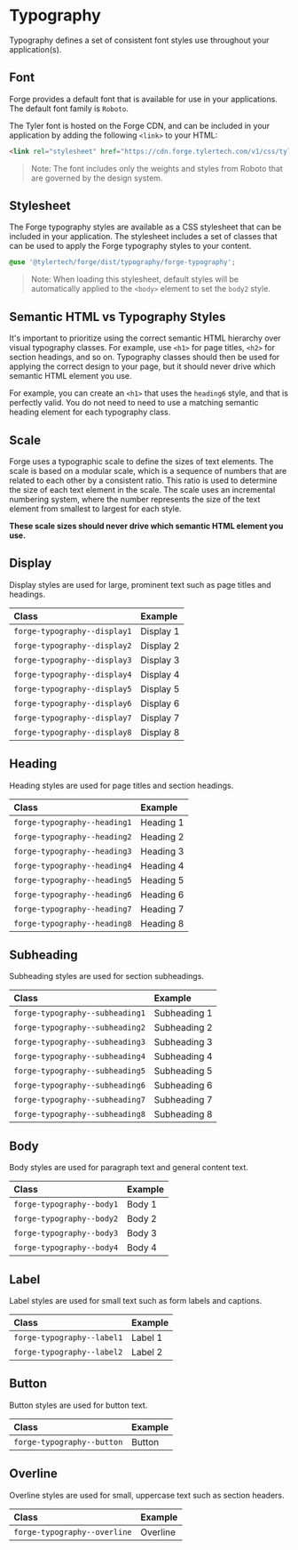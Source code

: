 

<Meta title="Getting Started/Typography" />

# Typography

Typography defines a set of consistent font styles use throughout your application(s).

## Font

Forge provides a default font that is available for use in your applications. The default font family is `Roboto`.

The Tyler font is hosted on the Forge CDN, and can be included in your application by adding the following `<link>` to your HTML:

```html
<link rel="stylesheet" href="https://cdn.forge.tylertech.com/v1/css/tyler-font.css">
```

> Note: The font includes only the weights and styles from Roboto that are governed by the design system.

## Stylesheet

The Forge typography styles are available as a CSS stylesheet that can be included in your application. The stylesheet includes a
set of classes that can be used to apply the Forge typography styles to your content.

```scss
@use '@tylertech/forge/dist/typography/forge-typography';
```

> Note: When loading this stylesheet, default styles will be automatically applied to the `<body>` element to set the `body2` style.

## Semantic HTML vs Typography Styles

It's important to prioritize using the correct semantic HTML hierarchy over visual typography classes. For example, use `<h1>` for page titles,
`<h2>` for section headings, and so on. Typography classes should then be used for applying the correct design to your page, but it should never
drive which semantic HTML element you use.

For example, you can create an `<h1>` that uses the `heading6` style, and that is perfectly valid. You do not need to need to use a matching 
semantic heading element for each typography class.

## Scale

Forge uses a typographic scale to define the sizes of text elements. The scale is based on a modular scale, which is a sequence of numbers that
are related to each other by a consistent ratio. This ratio is used to determine the size of each text element in the scale. The scale uses an incremental
numbering system, where the number represents the size of the text element from smallest to largest for each style.

**These scale sizes should never drive which semantic HTML element you use.**

## Display

Display styles are used for large, prominent text such as page titles and headings.

<Unstyled>

| Class                            | Example
| :------------------------------- | :---
| `forge-typography--display1`     | <div class="forge-typography--display1">Display 1</div>
| `forge-typography--display2`     | <div class="forge-typography--display2">Display 2</div>
| `forge-typography--display3`     | <div class="forge-typography--display3">Display 3</div>
| `forge-typography--display4`     | <div class="forge-typography--display4">Display 4</div>
| `forge-typography--display5`     | <div class="forge-typography--display5">Display 5</div>
| `forge-typography--display6`     | <div class="forge-typography--display6">Display 6</div>
| `forge-typography--display7`     | <div class="forge-typography--display7">Display 7</div>
| `forge-typography--display8`     | <div class="forge-typography--display8">Display 8</div>

</Unstyled>

## Heading

Heading styles are used for page titles and section headings.

<Unstyled>

| Class                            | Example
| :------------------------------- | :---
| `forge-typography--heading1`     | <div class="forge-typography--heading1">Heading 1</div>
| `forge-typography--heading2`     | <div class="forge-typography--heading2">Heading 2</div>
| `forge-typography--heading3`     | <div class="forge-typography--heading3">Heading 3</div>
| `forge-typography--heading4`     | <div class="forge-typography--heading4">Heading 4</div>
| `forge-typography--heading5`     | <div class="forge-typography--heading5">Heading 5</div>
| `forge-typography--heading6`     | <div class="forge-typography--heading6">Heading 6</div>
| `forge-typography--heading7`     | <div class="forge-typography--heading7">Heading 7</div>
| `forge-typography--heading8`     | <div class="forge-typography--heading8">Heading 8</div>

</Unstyled>

## Subheading

Subheading styles are used for section subheadings.

<Unstyled>

| Class                            | Example
| :------------------------------- | :---
| `forge-typography--subheading1`  | <div class="forge-typography--subheading1">Subheading 1</div>
| `forge-typography--subheading2`  | <div class="forge-typography--subheading2">Subheading 2</div>
| `forge-typography--subheading3`  | <div class="forge-typography--subheading3">Subheading 3</div>
| `forge-typography--subheading4`  | <div class="forge-typography--subheading4">Subheading 4</div>
| `forge-typography--subheading5`  | <div class="forge-typography--subheading5">Subheading 5</div>
| `forge-typography--subheading6`  | <div class="forge-typography--subheading6">Subheading 6</div>
| `forge-typography--subheading7`  | <div class="forge-typography--subheading7">Subheading 7</div>
| `forge-typography--subheading8`  | <div class="forge-typography--subheading8">Subheading 8</div>

</Unstyled>

## Body

Body styles are used for paragraph text and general content text.

<Unstyled>

| Class                            | Example
| :------------------------------- | :---
| `forge-typography--body1`        | <div class="forge-typography--body1">Body 1</div>
| `forge-typography--body2`        | <div class="forge-typography--body2">Body 2</div>
| `forge-typography--body3`        | <div class="forge-typography--body3">Body 3</div>
| `forge-typography--body4`        | <div class="forge-typography--body4">Body 4</div>

</Unstyled>

## Label

Label styles are used for small text such as form labels and captions.

<Unstyled>

| Class                            | Example
| :------------------------------- | :---
| `forge-typography--label1`       | <div class="forge-typography--label1">Label 1</div>
| `forge-typography--label2`       | <div class="forge-typography--label2">Label 2</div>

</Unstyled>

## Button

Button styles are used for button text.

<Unstyled>

| Class                            | Example
| :------------------------------- | :---
| `forge-typography--button`       | <div class="forge-typography--button">Button</div>

</Unstyled>

## Overline

Overline styles are used for small, uppercase text such as section headers.

<Unstyled>

| Class                            | Example
| :------------------------------- | :---
| `forge-typography--overline`     | <div class="forge-typography--overline">Overline</div>

</Unstyled>


<style>
{`
.sb-unstyled table {
  border-collapse: collapse;
}

.sb-unstyled table tr th:first-of-type {
  width: 320px;
}

.sb-unstyled table tr:not(:last-of-type) td {
  border-bottom: 1px solid var(--forge-theme-outline);
}

.sb-unstyled table tr td > div {
  min-height: 48px;
  align-content: center;
}

.section:not(:last-of-type) {
  margin-block-end: var(--forge-spacing-large);
}
`}
</style>